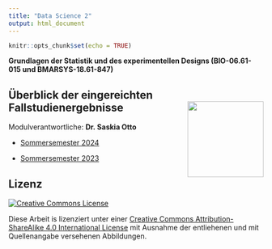 ```yaml
---
title: "Data Science 2"
output: html_document
---
```


```r
knitr::opts_chunk$set(echo = TRUE)
```


**Grundlagen der Statistik und des experimentellen Designs (BIO-06.61-015 und BMARSYS-18.61-847)**


## Überblick der eingereichten Fallstudienergebnisse <img src="images/uhh_logo.png" align="right" width="150" style="margin-left: 20px"/>

Modulverantwortliche: **Dr. Saskia Otto**


- [Sommersemester 2024](https://uham-bio.github.io/bsc-ds2-case-studies/overview_ss24.html)

- [Sommersemester 2023](https://uham-bio.github.io/bsc-ds2-case-studies/overview.html)





## Lizenz

<a rel="license" href="http://creativecommons.org/licenses/by-sa/4.0/">
  <img alt="Creative Commons License" style="border-width:0"
        src="https://i.creativecommons.org/l/by-sa/4.0/80x15.png" />
</a>

Diese Arbeit is lizenziert unter einer [Creative Commons Attribution-ShareAlike 4.0 International License ](http://creativecommons.org/licenses/by-sa/4.0/) mit Ausnahme der entliehenen und mit Quellenangabe versehenen Abbildungen.
